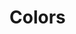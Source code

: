 
<Meta title="Colors" />

# Colors
###
###

<ColorPalette>
  <ColorItem
    title="color.brand"
    subtitle="Brand colors"
    colors={{ 
      '.base': '#1f2b41', 
      '.dark': '#3A4F75', 
      '.light': '#576f9c'
    }}
  />
  <ColorItem 
    title="color.accent" 
    subtitle="Accent colors" 
    colors={{ 
      '.base': '#31cce8', 
      '.light': '#A9F3F3'
    }}
  />
  <ColorItem 
    title="color.ui" 
    subtitle="UI colors" 
    colors={{ 
      '.black': '#171717', 
      '.white': '#ffffff',
      '.grey1': '#5B5B5B',
      '.grey2': '#B8B8B8',
      '.grey3': '#E8E8E8',
    }}
  />
  <ColorItem
    title="color.system"
    subtitle="System colors"
    colors={{
      '.positive': '#87CE41', 
      '.negative': '#E24343',
      '.neutral': '#6EABD7',
      '.warning': '#EAB245' 
    }}
  />
</ColorPalette>